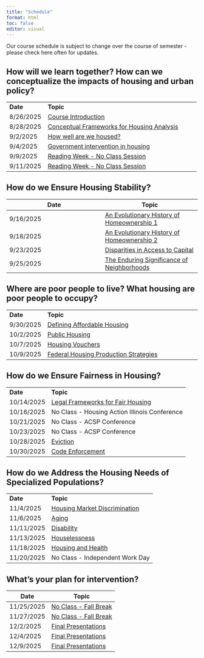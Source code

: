 ```yaml
---
title: "Schedule"
format: html
toc: false
editor: visual
---
```


Our course schedule is subject to change over the course of semester - please check here often for updates.

## How will we learn together? How can we conceptualize the impacts of housing and urban policy?

|           |                                                                 |
|---------------|---------------------------------------------------------|
| **Date**  | **Topic**                                                       |
| 8/26/2025 | [Course Introduction](01_introduction.qmd)                      |
| 8/28/2025 | [Conceptual Frameworks for Housing Analysis](02_conceptual.qmd) |
| 9/2/2025  | [How well are we housed?](03_housed.qmd)                        |
| 9/4/2025  | [Government intervention in housing](04_government.qmd)         |
| 9/9/2025  | [Reading Week - No Class Session](05_readingwk.qmd)             |
| 9/11/2025 | [Reading Week - No Class Session](05_readingwk.qmd)             |

## How do we Ensure Housing Stability?

| Date | Topic |
|------------------------------------|------------------------------------|
| 9/16/2025 | [An Evolutionary History of Homeownership 1](07_homeownership.qmd) |
| 9/18/2025 | [An Evolutionary History of Homeownership 2](08_homeownership2.qmd) |
| 9/23/2025 | [Disparities in Access to Capital](09_homeownership3) |
| 9/25/2025 | [The Enduring Significance of Neighborhoods](10_neighborhoods.qmd) |

## Where are poor people to live? What housing are poor people to occupy?

|           |                                                            |
|-----------|------------------------------------------------------------|
| **Date**  | **Topic**                                                  |
| 9/30/2025 | [Defining Affordable Housing](11_affordable.qmd)           |
| 10/2/2025 | [Public Housing](12_publichousing.qmd)                     |
| 10/7/2025 | [Housing Vouchers](13_fedassisted.qmd)                     |
| 10/9/2025 | [Federal Housing Production Strategies](14_production.qmd) |

## How do we Ensure Fairness in Housing?

|            |                                                         |
|------------|---------------------------------------------------------|
| **Date**   | **Topic**                                               |
| 10/14/2025 | [Legal Frameworks for Fair Housing](15_fairhousing.qmd) |
| 10/16/2025 | No Class - Housing Action Illinois Conference           |
| 10/21/2025 | No Class - ACSP Conference                              |
| 10/23/2025 | No Class - ACSP Conference                              |
| 10/28/2025 | [Eviction](19_eviction.qmd)                             |
| 10/30/2025 | [Code Enforcement](20_hsgenv.qmd)                       |

## How do we Address the Housing Needs of Specialized Populations?

|            |                                                        |
|------------|--------------------------------------------------------|
| **Date**   | **Topic**                                              |
| 11/4/2025  | [Housing Market Discrimination](21_discrimination.qmd) |
| 11/6/2025  | [Aging](22_aging.qmd)                                  |
| 11/11/2025 | [Disability](23_disability.qmd)                         |
| 11/13/2025 | [Houselessness](24_houselessness.qmd)                  |
| 11/18/2025 | [Housing and Health](25_health.qmd)                    |
| 11/20/2025 | No Class - Independent Work Day                        |

## What's your plan for intervention?

| Date       | Topic                                       |
|------------|---------------------------------------------|
| 11/25/2025 | [No Class - Fall Break](27_break.qmd)       |
| 11/27/2025 | [No Class - Fall Break](28_break.qmd)       |
| 12/2/2025  | [Final Presentations](29_presentations.qmd) |
| 12/4/2025  | [Final Presentations](30_presentations.qmd) |
| 12/9/2025  | [Final Presentations](31_presentations.qmd) |
